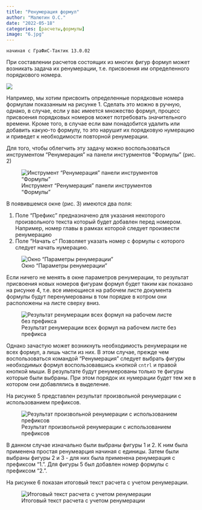 ```yaml
---
title: "Ренумерация формул"
author: "Малютин О.С."
date: "2022-05-18"
categories: [расчеты,формулы]
image: "6.jpg"
---
```


`начиная с ГраФиС-Тактик 13.0.02`

При составлении расчетов состоящих из многих фигур формул может возникать задача их ренумерации, т.е. присвоения им определенного порядкового номера.

![](1.jpg)

Например, мы хотим присвоить определенные порядковые номера формулам показанным на рисунке 1. Сделать это можно в ручную, однако, в случае, если у вас имеется множество формул, процесс присвоения порядковых номеров может потребовать значительного времени. Кроме того, в случае если вам понадобится удалить или добавить какую-то формулу, то это нарушит их порядковую нумерацию и приведет к необходимости повторной ренумерации.

Для того, чтобы облегчить эту задачу можно воспользоваться инструментом "Ренумерация" на панели инстурментов "Формулы" (рис. 2)

![Инструмент "Ренумерация" панели инструментов "Формулы"](2.jpg)

В появившемся окне (рис. 3) имеются два поля:

1. Поле "Префикс" предназначено для указания некоторого произвольного текста который будет добавлен перед номером. Например, номер главы в рамках которой следует произвести ренумерацию
2. Поле "Начать с" Позволяет указать номер с формулы с которого следует начать нумерацию.

![Окно "Параметры ренумерации"](3.jpg)    

Если ничего не менять в окне параметров ренумерации, то результат присвоения новых номеров фигурам формул будет таким как показано на рисунке 4, т.е. все имеющиеся на рабочем листе документа формулы будут перенумерованы в том порядке в котром они расположены на листе сверху вниз.

![Результат ренумерации всех формул на рабочем листе без префикса](4.jpg)

Однако зачастую может возникнуть необходимость ренумерации не всех формул, а лишь части из них. В этом случае, прежде чем воспользоваться командой "Ренумерация" следует выбрать фигуры необходимых формул воспользовавшись кнопкой `cntrl` и правой кнопкой мыши. В результате будут ренумерованы только те фигуры которые были выбраны. При этом порядок их нумерации будет тем же в котором они добавлялись в выделение.

На рисунке 5 представлен результат произвольной ренумерации с использованием префиксов.

![Результат произвольной ренумерации с использованием префиксов](5.jpg)

В данном случае изначально были выбраны фигуры 1 и 2. К ним была применена простая ренумеарция начиная с единицы. Затем были выбраны фигуры 2 и 3 - для них была применена ренумерация с префиксом "1.". Для фигуры 5 был добавлен номер формулы с префиксом "2.".

На рисунке 6 показан итоговый текст расчета с учетом ренумерации. 

![Итоговый текст расчета с учетом ренумерации](6.jpg)